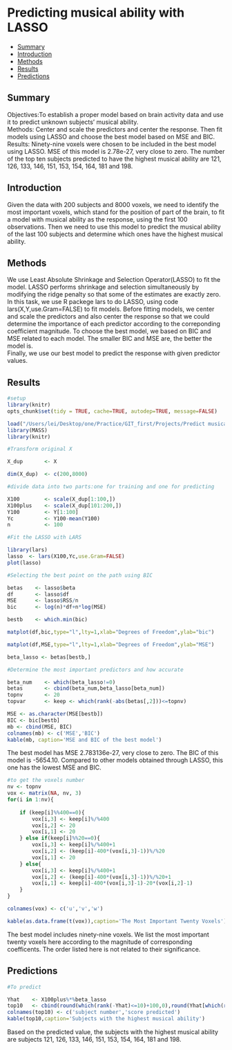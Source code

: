 
# Predicting musical ability with LASSO
* [Summary](#summary)
* [Introduction](#introduction)
* [Methods](#methods)
* [Results](#results)
* [Predictions](#predictions)


## Summary    
Objectives:To establish a proper model based on brain activity data and use it to predict unknown subjects' musical ability.    
Methods: Center and scale the predictors and center the response. Then fit models using LASSO and choose the best model based on MSE and BIC.     
Results: Ninety-nine voxels were chosen to be included in the best model using LASSO. MSE of this model is 2.78e-27, very close to zero. The number of the top ten subjects predicted to have the highest musical ability are 121, 126, 133, 146, 151, 153, 154, 164, 181 and 198.  

## Introduction  
Given the data with 200 subjects and 8000 voxels, we need to identify the most important voxels, which stand for the position of part of the brain, to fit a model with musical ability as the response, using the first 100 observations. Then we need to use this model to predict the musical ability of the last 100 subjects and determine which ones have the highest musical ability.

## Methods  
We use Least Absolute Shrinkage and Selection Operator(LASSO) to fit the model. LASSO performs shrinkage and selection simultaneously by modifying the ridge penalty so that some of the estimates are exactly zero.
In this task, we use R packege lars to do LASSO, using code lars(X,Y,use.Gram=FALSE) to fit models. Before fitting models, we center and scale the predictors and also center the response so that we could determine the importance of each predictor according to the correponding coefficient magnitude. To choose the best model, we based on BIC and MSE related to each model. The smaller BIC and MSE are, the better the model is.    
Finally, we use our best model to predict the response with given predictor values.

## Results

```r
#setup
library(knitr)
opts_chunk$set(tidy = TRUE, cache=TRUE, autodep=TRUE, message=FALSE)
```


```r


load("/Users/lei/Desktop/one/Practice/GIT_first/Projects/Predict musical ability with LASSO/C1.RData")
library(MASS)
library(knitr)

#Transform original X

X_dup       <- X

dim(X_dup)  <- c(200,8000)

#divide data into two parts:one for training and one for predicting

X100        <- scale(X_dup[1:100,])
X100plus    <- scale(X_dup[101:200,])
Y100        <- Y[1:100]
Yc          <- Y100-mean(Y100)
n           <- 100

#Fit the LASSO with LARS

library(lars)
lasso  <- lars(X100,Yc,use.Gram=FALSE)
plot(lasso)

#Selecting the best point on the path using BIC

betas    <- lasso$beta
df       <- lasso$df
MSE      <- lasso$RSS/n
bic      <- log(n)*df+n*log(MSE)

bestb    <- which.min(bic)

matplot(df,bic,type="l",lty=1,xlab="Degrees of Freedom",ylab="bic")

matplot(df,MSE,type="l",lty=1,xlab="Degrees of Freedom",ylab="MSE")

beta_lasso <- betas[bestb,]

#Determine the most important predictors and how accurate

beta_num    <- which(beta_lasso!=0)
betas       <- cbind(beta_num,beta_lasso[beta_num])
topnv       <- 20
topvar      <- keep <- which(rank(-abs(betas[,2]))<=topnv)

```
    
```r
MSE <- as.character(MSE[bestb])
BIC <- bic[bestb]
mb <- cbind(MSE, BIC)
colnames(mb) <- c('MSE','BIC')
kable(mb, caption='MSE and BIC of the best model')
```

The best model has MSE 2.783136e-27, very close to zero. The BIC of this model is -5654.10. Compared to other models obtained through LASSO, this one has the lowest MSE and BIC.

```r
#to get the voxels number
nv <- topnv
vox <- matrix(NA, nv, 3)
for(i in 1:nv){
    
    if (keep[i]%%400==0){
        vox[i,3] <- keep[i]%/%400
        vox[i,2] <- 20
        vox[i,1] <- 20
    } else if(keep[i]%%20==0){
        vox[i,3] <- keep[i]%/%400+1
        vox[i,2] <- (keep[i]-400*(vox[i,3]-1))%/%20
        vox[i,1] <- 20
    } else{
        vox[i,3] <- keep[i]%/%400+1
        vox[i,2] <- (keep[i]-400*(vox[i,3]-1))%/%20+1
        vox[i,1] <- keep[i]-400*(vox[i,3]-1)-20*(vox[i,2]-1)
    }
}

colnames(vox) <- c('u','v','w')

kable(as.data.frame(t(vox)),caption='The Most Important Twenty Voxels')
```

The best model includes ninety-nine voxels. We list the most important twenty voxels here according to the magnitude of corresponding coefficents. The order listed here is not related to their significance. 

## Predictions

```r
#To predict 

Yhat    <- X100plus%*%beta_lasso
top10   <- cbind(round(which(rank(-Yhat)<=10)+100,0),round(Yhat[which(rank(-Yhat)<=10)],4))
colnames(top10) <- c('subject number','score predicted')
kable(top10,caption='Subjects with the highest musical ability')
```

Based on the predicted value, the subjects with the highest musical ability are subjects 121, 126, 133, 146, 151, 153, 154, 164, 181 and 198.
